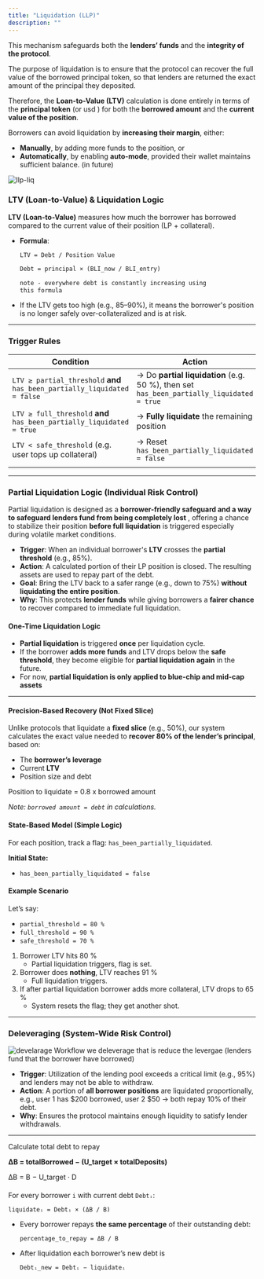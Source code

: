 ```yaml
---
title: "Liquidation (LLP)"
description: ""
---
```

This mechanism safeguards both the **lenders’ funds** and the **integrity of the protocol**.

The purpose of liquidation is to ensure that the protocol can recover the full value of the borrowed principal token, so that lenders are returned the exact amount of the principal they deposited.

Therefore, the **Loan-to-Value (LTV)** calculation is done entirely in terms of the **principal token** (or usd )  for both the **borrowed amount** and the **current value of the position**.

Borrowers can avoid liquidation by **increasing their margin**, either:

- **Manually**, by adding more funds to the position, or
- **Automatically**, by enabling **auto-mode**, provided their wallet maintains sufficient balance. (in future)

![llp-liq](./images/llp-liq.png)

### **LTV (Loan-to-Value) & Liquidation Logic**

**LTV (Loan-to-Value)** measures how much the borrower has borrowed compared to the current value of their position (LP + collateral).

- **Formula**:
    
    `LTV = Debt / Position Value`
    
    ```markdown
    Debt = principal × (BLI_now / BLI_entry)
    
    note - everywhere debt is constantly increasing using 
    this formula
    ```
    
- If the LTV gets too high (e.g., 85–90%), it means the borrower's position is no longer safely over-collateralized and is at risk.

---



### Trigger Rules

| Condition | Action |
| --- | --- |
| `LTV ≥ partial_threshold` **and** `has_been_partially_liquidated = false` | → Do **partial liquidation** (e.g. 50 %), then set `has_been_partially_liquidated = true` |
| `LTV ≥ full_threshold` **and** `has_been_partially_liquidated = true` | → **Fully liquidate** the remaining position |
| `LTV < safe_threshold` (e.g. user tops up collateral) | → Reset `has_been_partially_liquidated = false` |
|  |  |




---

### Partial Liquidation Logic (Individual Risk Control)

Partial liquidation is designed as a **borrower-friendly safeguard and a way to safeguard lenders fund from being completely lost** , offering a chance to stabilize their position **before full liquidation** is triggered  especially during volatile market conditions.

- **Trigger**: When an individual borrower's **LTV** crosses the **partial threshold** (e.g., 85%).
- **Action**: A calculated portion of their LP position is closed. The resulting assets are used to repay part of the debt.
- **Goal**: Bring the LTV back to a safer range (e.g., down to 75%) **without liquidating the entire position**.
- **Why**: This protects **lender funds** while giving borrowers a **fairer chance** to recover compared to immediate full liquidation.


#### One-Time Liquidation Logic

- **Partial liquidation** is triggered **once** per liquidation cycle.
- If the borrower **adds more funds** and LTV drops below the **safe threshold**, they become eligible for **partial liquidation again** in the future.
- For now, **partial liquidation is only applied to blue-chip and mid-cap assets**

---

#### Precision-Based Recovery (Not Fixed Slice)

Unlike protocols that liquidate a **fixed slice** (e.g., 50%), our system calculates the exact value needed to **recover 80% of the lender’s principal**, based on:

- The **borrower’s leverage**
- Current **LTV**
- Position size and debt

Position to liquidate = 0.8 x borrowed amount

*Note: `borrowed amount = debt` in calculations.*

#### State-Based Model (Simple Logic)

For each position, track a flag: `has_been_partially_liquidated`.

**Initial State:**

- `has_been_partially_liquidated = false`

#### Example Scenario

Let’s say:

- `partial_threshold = 80 %`
- `full_threshold = 90 %`
- `safe_threshold = 70 %`

1. Borrower LTV hits 80 %
    - Partial liquidation triggers, flag is set.
2. Borrower does **nothing**, LTV reaches 91 %
    - Full liquidation triggers.
3. If after partial liquidation borrower adds more collateral, LTV drops to 65 %
    - System resets the flag; they get another shot.

---

###  **Deleveraging (System-Wide Risk Control)**

![develarage Workflow](./images/Deleverage-workflow.png)
we deleverage that is reduce the levergae (lenders fund that the borrower have borrowed)

- **Trigger**: Utilization of the lending pool exceeds a critical limit (e.g., 95%) and lenders may not be able to withdraw.
- **Action**: A portion of **all borrower positions** are liquidated proportionally, e.g., user 1 has $200 borrowed, user 2 $50 → both repay 10% of their debt.
- **Why**: Ensures the protocol maintains enough liquidity to satisfy lender withdrawals.

---

Calculate total debt to repay

**ΔB = totalBorrowed − (U_target × totalDeposits)**

ΔB = B − U_target · D

####
For every borrower `i` with current debt `Debtᵢ`:

```
liquidateᵢ = Debtᵢ × (ΔB / B)
```

- Every borrower repays **the same percentage** of their outstanding debt:
    
    `percentage_to_repay = ΔB / B`
    
- After liquidation each borrower’s new debt is
    
    `Debtᵢ_new = Debtᵢ − liquidateᵢ` 